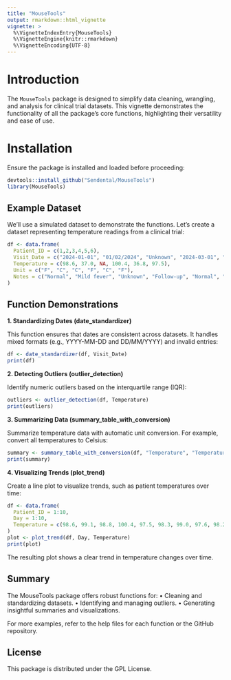 ```yaml
---
title: "MouseTools"
output: rmarkdown::html_vignette
vignette: >
  %\VignetteIndexEntry{MouseTools}
  %\VignetteEngine{knitr::rmarkdown}
  %\VignetteEncoding{UTF-8}
---
```


# Introduction

The `MouseTools` package is designed to simplify data cleaning, wrangling, and analysis for clinical trial datasets. This vignette demonstrates the functionality of all the package's core functions, highlighting their versatility and ease of use.

# Installation

Ensure the package is installed and loaded before proceeding:

```R
devtools::install_github("Sendental/MouseTools")
library(MouseTools)
```

## Example Dataset

We’ll use a simulated dataset to demonstrate the functions. Let’s create a dataset representing temperature readings from a clinical trial:

```R
df <- data.frame(
  Patient_ID = c(1,2,3,4,5,6),
  Visit_Date = c("2024-01-01", "01/02/2024", "Unknown", "2024-03-01", "01/04/2024", "2024-05-01"),
  Temperature = c(98.6, 37.0, NA, 100.4, 36.8, 97.5),
  Unit = c("F", "C", "C", "F", "C", "F"),
  Notes = c("Normal", "Mild fever", "Unknown", "Follow-up", "Normal", "Healthy")
)
```

## Function Demonstrations

**1. Standardizing Dates (date_standardizer)**

This function ensures that dates are consistent across datasets. It handles mixed formats (e.g., YYYY-MM-DD and DD/MM/YYYY) and invalid entries:

```R
df <- date_standardizer(df, Visit_Date)
print(df)
```

**2. Detecting Outliers (outlier_detection)**

Identify numeric outliers based on the interquartile range (IQR):

```R
outliers <- outlier_detection(df, Temperature)
print(outliers)
```

**3. Summarizing Data (summary_table_with_conversion)**

Summarize temperature data with automatic unit conversion. For example, convert all temperatures to Celsius:

```R
summary <- summary_table_with_conversion(df, "Temperature", "Temperature", "Unit", "C")
print(summary)
```

**4. Visualizing Trends (plot_trend)**

Create a line plot to visualize trends, such as patient temperatures over time:

```R
df <- data.frame(
  Patient_ID = 1:10,
  Day = 1:10,
  Temperature = c(98.6, 99.1, 98.8, 100.4, 97.5, 98.3, 99.0, 97.6, 98.2, 98.7)
)
plot <- plot_trend(df, Day, Temperature)
print(plot)
```

The resulting plot shows a clear trend in temperature changes over time.

## Summary

The MouseTools package offers robust functions for: • Cleaning and standardizing datasets. • Identifying and managing outliers. • Generating insightful summaries and visualizations.

For more examples, refer to the help files for each function or the GitHub repository.

## License

This package is distributed under the GPL License.
